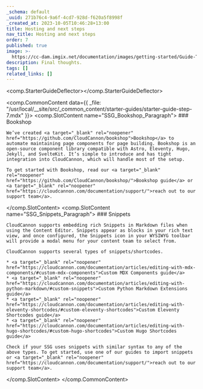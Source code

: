 ```yaml
---
_schema: default
_uuid: 271b76c4-9a6f-4cd7-928d-f620a5f8998f
_created_at: 2023-10-05T10:46:28+13:00
title: Hosting and next steps
nav_title: Hosting and next steps
order: 7
published: true
image: >-
  https://cc-dam.imgix.net/documentation/images/getting-started/Guide-Thumbnails/CloudCannon-Getting-Started-Thumbnail-Universal.png
description: Final thoughts.
tags: []
related_links: []
---
```

&lt;comp.StarterGuideDeflector&gt;&lt;/comp.StarterGuideDeflector&gt;

<comp.CommonContent data={{ _file: "/usr/local/__site/src/_common_content/starter-guides/starter-guide-step-7.mdx" }}>
  <comp.SlotContent name="SSG_Bookshop_Paragraph">
    ### Bookshop

    We’ve created <a target="_blank" rel="noopener" href="https://github.com/CloudCannon/bookshop">Bookshop</a> to automate maintaining page components for page building. Bookshop is an open-source component library compatible with Astro, Eleventy, Hugo, Jekyll, and SvelteKit. It’s simple to introduce and has tight integration into CloudCannon, which will handle most of the setup.

    To get started with Bookshop, read our <a target="_blank" rel="noopener" href="https://github.com/CloudCannon/bookshop/">Bookshop guide</a> or <a target="_blank" rel="noopener" href="https://cloudcannon.com/documentation/support/">reach out to our support team</a>.
  </comp.SlotContent> <comp.SlotContent name="SSG_Snippets_Paragraph">
    ### Snippets

    CloudCannon supports embedding rich Snippets in Markdown files when using the Content Editor. Snippets appear as blocks in your rich text view, and once configured, the Snippets icon in your WYSIWYG toolbar will provide a modal menu for your content team to select from.

    CloudCannon supports several types of snippets/shortcodes.

    * <a target="_blank" rel="noopener" href="https://cloudcannon.com/documentation/articles/editing-with-mdx-components/#custom-mdx-components">Custom MDX Components guide</a>
    * <a target="_blank" rel="noopener" href="https://cloudcannon.com/documentation/articles/editing-with-python-markdown/#custom-snippets">Custom Python Markdown Extensions guide</a>
    * <a target="_blank" rel="noopener" href="https://cloudcannon.com/documentation/articles/editing-with-eleventy-shortcodes/#custom-eleventy-shortcodes">Custom Eleventy Shortcodes guide</a>
    * <a target="_blank" rel="noopener" href="https://cloudcannon.com/documentation/articles/editing-with-hugo-shortcodes/#custom-hugo-shortcodes">Custom Hugo Shortcodes guide</a>

    Check if your SSG uses snippets with similar syntax to any of the above types. To get started, use one of our guides to import snippets or <a target="_blank" rel="noopener" href="https://cloudcannon.com/documentation/support/">reach out to our support team</a>.
  </comp.SlotContent>
</comp.CommonContent>